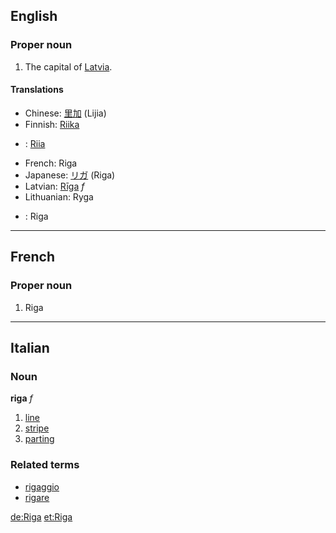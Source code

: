 ==English==
===Proper noun===

#The capital of [[Latvia]].

====Translations====
*Chinese: [[里加]] (Lijia)
*Finnish: [[Riika]]
* {{et}}: [[Riia]]
*French: Riga
*Japanese: [[リガ]] (Riga)
*Latvian: [[Rīga]] ''f''
*Lithuanian: Ryga
*{{sv}}: Riga
----

==French==
===Proper noun===

#Riga

----

==Italian==
===Noun===
'''riga''' ''f''

# [[line]]
# [[stripe]]
# [[parting]]

===Related terms===
*[[rigaggio]]
*[[rigare]]

[[de:Riga]]
[[et:Riga]]